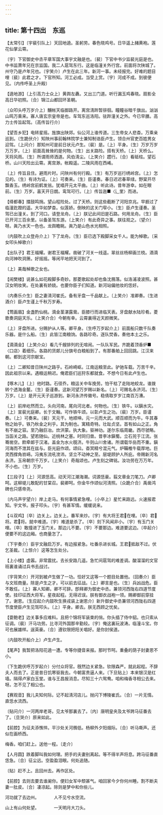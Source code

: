 ```yaml
---
---
---
```

title: 第十四出　东巡
---




【太常引】〔宇裴引队上〕天回地遶。圣躬劳。春色晓鸡号。日华遥上赭黄袍。莲花仙掌云霄。

〔宇〕下官御史中丞平章军国大事宇文融是也。〔裴〕下官中书少监裴光庭是也。中书监萧年兄在京监国。我二人扈驾东行。这是临潼关外行宫。前面将次陕城了。州守乃是卢年兄也。〔宇笑介〕卢生在此三年。新河一事。未经报完。好难的题目哩〔裴〕此君之才。下官所知。河工必成。当受上赏。〔宇〕河成不成。到彼便见。〔内传呼圣上升殿〕

【遶地游】〔上引高力士众上〕黄舆左纛。又出三门道。听行漏玉鸡春晓。扇影全高日华初照。〔合〕锦江山都回环圣朝。

〔众叩头呼万岁介上〕黼帐天临御路开。离宫淸跸暂徘徊。瞳瞳谷暗千旗出。汹汹山鸣万乘来。寡人唐玄宗皇帝是也。车驾东巡洛阳。驻跸潼关之外。今已早膳。高力士传旨起驾。〔高传旨行介〕

【望吾乡犯】电转星摇。旌旗出陕郊。仙公河上谁传道。三生帝女人悲杳。万乘亲巡到。〔生跪伏介〕知陜州事前翰林院学士兼知制诰臣卢生。领合州官吏百姓男女迎驾。〔上问介〕那知州可是前日状元卢生。〔裴〕是。〔上〕平身。〔生〕万岁万岁万万岁。〔上〕前面高耸耸的是何物。〔生〕出关路险。搭有天桥。〔上〕天桥么。天将风雨。〔生〕所谓雨师洒道。风伯淸尘。〔上笑介〕趱行。〔合〕看砥柱。望石桥。山川天险出云霄。离宫渺。帐殿遥。二陵风雨在西崤。

〔上〕传旨且住。避雨片时。问陜州有何行殿。〔生〕有万岁巡行绣岭宫。〔上〕怎见的。〔生〕有诗为证。〔上〕可奏来。〔生〕臣谨奏。春日迟迟春草绿。野棠开尽飘香玉。绣岭宫前鹤发翁。犹唱开元太平曲。〔上〕听此诗。昔年游幸。如在眼前。〔生〕万岁。喜天开日朗。鸾驾可行。〔上〕传旨迤■〈辶里〉而进。

【绛都春】擂鼓鸣捎。望山程险处。过了天桥。则这些截断了河阳京兆。早捱过了临潼趷蹬的遥。大华如梦杳。似莲娇。倒映的这关门窄小。〔生〕臣卢生谨奏。圣驾已出潼关。到了河口。请登龙舟。〔上〕朕记此间旧是石路。何用龙舟。〔生〕臣已开河三百余里。以备圣驾东游。〔上笑介〕有此奇异之事。朕往观之。〔望介〕呀。眞乃水天一色也。龙舆瞻眺。眞乃是山色水光相照。

〔内鼓吹上众登舟介上〕下了龙舟。〔生〕臣已选下殿脚采女千人。能为棹歌。〔采女叩头棹歌介〕

【出队子】君王福耀。谢君王福耀。凿破了河关一线遥。翠丝丝杨柳画兰桡。酒滴向河神吹洞箫。好摇摇。等闲平地把天河到了。

〔上〕美哉棹歌之女也。

【闹樊楼】说甚么如花殿脚多奇妙。那菱歌起处却也鱼沈鴈落。似洛浦凌波照。甚汉女明妆笑。在处裏有娇娆。也要你臣子们知道。新河站偏他妆的恁好。

〔内奏乐介生〕臣之妻淸河崔氏。备有牙盘一千品献上。〔上笑介〕准卿奏。〔生进酒介〕臣卢生谨上千秋万岁寿。

【莺画眉】金盏酌仙桃。滴金茎湛露膏。臣膝行而进临天表。牙盘献水陆珍肴。菱歌奏洞庭天乐。〔上笑介合〕今朝有幸。云霄裏得近天颜微笑。

〔上〕牙盘所进。分赐护从人等。卿平身。〔生呼万岁起介上〕前面船只数千队奏乐器。是什么船。〔生〕此皆江南粮饷。各路珍奇。逐队焚香。奏他本土之乐。

【滴滴金】〔上笑介众〕看几千艘排列的无喧闹。一队队军民。齐跪着顶香炉■〈口店〉着细乐。各路的货郞儿分旗号白粮船到了。有那番舶上回回跳。江汉来朝。都到这河宗献宝。

〔上〕二卿知昔日陕州之路乎。石岭崎岖。江南运粮至此。驴驰车载。万苦千辛。因此祖宗以来。遇粮运稍迟。俺君臣们巡狩东都就食。不想今日有此卢生也。

【啄木儿】〔上〕他时路。石径乔。粮运关中车挽劳。怕干枯了走陆地蛟龙。谁拨转个透海金鳌。〔生〕臣谨奏。这新河望万岁赐以新名。〔上〕可赐名永济河。〔生〕万岁。〔上〕是开元天子巡游到。新河永济传徽号。稳倩取岁岁江南百万漕。

〔上〕前岸屹然而立。头向河南。尾向河北者。何物也。〔生〕铁牛。以鎭水灾。〔上〕宣裴光庭卿。长于文翰。可作铁牛颂。以彰卢生之功。〔裴〕万岁。臣谨奏。〔上〕可奏来。〔裴〕天元干。地顺坤。元一元而大武。顺百顺而为牛。牛其春物之始乎。铁乃秋金之利乎。其为制也。寓精奇特。壮趾贞坚。首有如山之正。角有不崩之容。至乃融巨冶。炊洪蒙。执大象。驱神功。遂尔东临周畿。西尽虢略。当函关之路。望若随仙。近桃林之塞。时同归兽。昔李冰鎭蜀。立石兕于江流。张骞凿空。飮牵郞于汉渚。盖金为水火旣济。牛则山川舍诸。所谓载华岳而不重。鎭河海而不泄其在兹与。臣光庭作颂。颂曰。杳冥精兮混元气。炉鞴椎牛载厚地。巨灵西撑角岧崹。冯夷东流吼滂沛。坚立不动神之至。层堤顾护人所庇。帝赐新河名永济。玉帛朝宗千万岁。〔上笑介〕奇哉颂也。卢生刻之碑铭。汝功劳在万万年。不小也。〔生〕万岁。

【三段子】〔上〕河源恁高。动天河江潮海潮。词源恁豪。翦文章金刀笔刀。卢卿呵。这柳堤儿敢配的甘棠召。裴卿呵。你金牛作颂似河淸照。〔众跪介合〕禹凿鸿碑也只感帝尧。

〔内马声宇望介〕岸上走马。有何事情紧急哩。〔小卒上〕星忙来路远。火速报君知。宇文爷。报子叩头。〔宇〕有甚军情。缓缓说来。

【斗双鸡】〔卒〕边关上。边关上。番军来炒。〔宇〕有大将王君在哩。〔卒〕君将。君将。就中难道。〔宇〕难道是杀了。〔卒〕刻下风闻非小。〔宇〕有玉门关哩。〔卒〕敢撞进了玉门关。那边儿不要。〔宇〕不要那边。难道要这边。〔卒起介〕便要不的这边厢。也商量怎了。

〔下宇奏介〕臣宇文融启万岁。有边报紧急。吐番杀进长城。王君抵敌不过。伏乞圣裁。〔上惊介〕这等怎生处分。

【上小楼】虚嚣。非常震扰。去长安路几遥。急忙间扈驾的难差调。酸溜溜的文官班裏谁诵过兵书去战讨。

〔宇背笑介〕开河到被卢生做了一功。恰好又这等一个题目处置他。〔回奏介〕臣与文班商量。除是卢生之才。可以前去征战。〔上〕卿言是也。〔生〕兵凶战危。臣不敢任。〔上〕寡人知卿。卿不可辞。卽拜卿为御史中丞。兼领河西陇右四道节度使。挂印征西大将军。星夜起程。无得迟误。朕有御衣战袍一领。赐卿御前穿挂了。谢恩。〔生应起介内鼓吹生换戎装上谢恩介〕新升御史中丞兼领河西陇右四道节度使臣卢生见驾叩头。〔上〕平身。卿去。朕无西顾之忧矣。

【耍鲍老】边关事多应难料。且把个锦将军装束的俏。你头插了侍中貂。也只索从征调。〔裴〕汗马功劳。比寻河外国那辛勤较。〔宇〕俺这裏玩波涛。临潼斗宝。你可也展雄样。逞英豪。〔合〕遵钦限把阳关唱好。是你封侯道。

〔内鼓吹开船介上〕卢生卢生。

【尾声】我暂把洛阳花遶一遭。专等你捷音来报。那时节呵。重叠的荫子封妻恩不小。

〔下生跪伏呼万岁起介〕分付众将官。旣然边关紧急。钦限森严。就此起程。不辞夫人而去了。正是昔日饥寒驱我去。今朝富贵逼人来。〔下旦贴上〕本来银汉是红墙。隔得卢家白玉堂。谁与王昌报消息。尽知三十六鸳鸯。咱和梅香寻相公去来。呀。怎不见了相公也。

【赛观音】我儿夫知何际。记不起淸河店儿。抛闪下博陵崔氏。〔合〕一片无情。直恁水流西。

〔贴问介〕一河两岸老哥。见太爷那裏去了。〔内〕唐明皇央及太爷跨马征番去了。〔旦哭介〕原来如此。

【前腔】为征夫添憔悴。平沙处关河鴈低。杨柳外夕阳烟际。〔合〕听马嘶声。还似在画桥西。

梅香。咱们赶上。送他一程。〔走介〕

【人月圆】跌着脚叫我如何理。把手的夫妻别离起。等不得半声将息。跨马征番直恁急。〔合〕征尘远。空盈盈泪眼。何处追随。

〔贴〕赶不上。且回州去。再作区处。

【前腔】去则去要去谁阑你。便妇女军中颓甚气。咱回家今夕你何州睡。割不断夫妻一肚皮。〔合〕凄凉起。除则是梦中和你些儿。

河功就了去边州。　　　　人不见兮水空流。

山上有山何处望。　　　　一天明月大刀头。